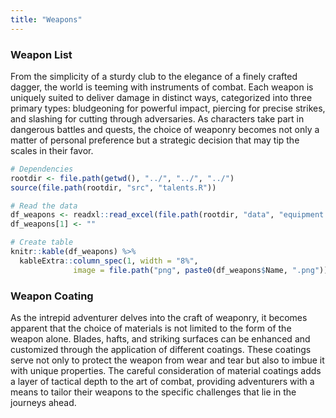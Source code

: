 ```yaml
---
title: "Weapons"
---
```


### Weapon List

From the simplicity of a sturdy club to the elegance of a finely crafted dagger, the world is teeming with instruments of combat. Each weapon is uniquely suited to deliver damage in distinct ways, categorized into three primary types: bludgeoning for powerful impact, piercing for precise strikes, and slashing for cutting through adversaries. As characters take part in dangerous battles and quests, the choice of weaponry becomes not only a matter of personal preference but a strategic decision that may tip the scales in their favor.

```r
# Dependencies
rootdir <- file.path(getwd(), "../", "../", "../")
source(file.path(rootdir, "src", "talents.R"))

# Read the data
df_weapons <- readxl::read_excel(file.path(rootdir, "data", "equipment.xlsx"), sheet = "weapons")
df_weapons[1] <- ""

# Create table
knitr::kable(df_weapons) %>%
  kableExtra::column_spec(1, width = "8%",
              image = file.path("png", paste0(df_weapons$Name, ".png")))
```

### Weapon Coating

As the intrepid adventurer delves into the craft of weaponry, it becomes apparent that the choice of materials is not limited to the form of the weapon alone. Blades, hafts, and striking surfaces can be enhanced and customized through the application of different coatings. These coatings serve not only to protect the weapon from wear and tear but also to imbue it with unique properties. The careful consideration of material coatings adds a layer of tactical depth to the art of combat, providing adventurers with a means to tailor their weapons to the specific challenges that lie in the journeys ahead.

